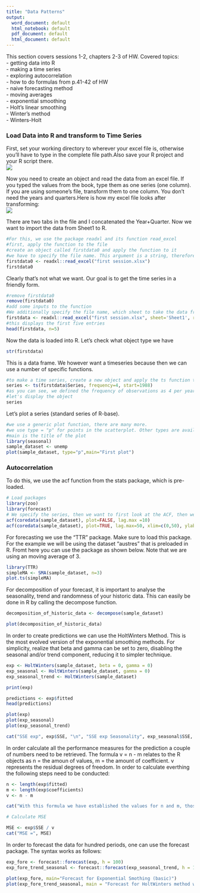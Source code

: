 ```yaml
---
title: "Data Patterns"
output:
  word_document: default
  html_notebook: default
  pdf_document: default
  html_document: default
---
```

This section covers sessions 1-2, chapters 2-3 of HW.
Covered topics:<br>
- getting data into R <br>
- making a time series <br>
- exploring autocorrelation <br>
- how to do formulas from p.41-42 of HW <br>
- naive forecasting method <br>
- moving averages <br>
- exponential smoothing <br>
- Holt's linear smoothing <br>
- Winter's method <br>
- Winters-Holt <br>

<h3>Load Data into R and transform to Time Series</h3>
First, set your working directory to wherever your excel file is, otherwise you'll have to type in the complete file path.Also save your R project and your R script there.<br>
![](figures/exploringdatapatterns_setworkdir.png)
 

Now you need to create an object and read the data from an excel file. If you typed the values from the book, type them as one series (one column). If you are using someone's file, transform them to one column. You don't need the years and quarters.Here is how my excel file looks after transforming: <br>
![](figures/exploringdatapatterns_excelfile.png)

There are two tabs in the file and I concatenated the Year+Quarter. Now we want to import the data from Sheet1 to R.
```r
#For this, we use the package readxl and its function read_excel
#first, apply the function to the file
#create an object called firstdata0 and apply the function to it
#we have to specify the file name. This argument is a string, therefore use quotation marks ""
firstdata0 <- readxl::read_excel("first session.xlsx")
firstdata0
```
Clearly that's not what we want. Our goal is to get the time series in a friendly form.


```r
#remove firstdata0
remove(firstdata0)
#add some inputs to the function
#We additionally specify the file name, which sheet to take the data from, and the range. Why the range? I only want to get the first column.
firstdata <- readxl::read_excel("first session.xlsx", sheet='Sheet1', range = "A1:A48")
#this displays the first five entries
head(firstdata, n=5)
```

Now the data is loaded into R. Let's check what object type we have
```r
str(firstdata)
```
This is a data frame. We however want a timeseries because then we can use a number of specific functions.
```r
#to make a time series, create a new object and apply the ts function to it like this:
series <- ts(firstdata$Series, frequency=4, start=1988)
#as you can see, we defined the frequency of observations as 4 per year and the starting year as 1988. 
#let's display the object
series
```

Let's plot a series (standard series of R-base).
```r
#we use a generic plot function, there are many more.
#we use type = "p" for points in the scatterplot. Other types are available, use Help in Rstudio(F1) to find out more.
#main is the title of the plot
library(seasonal)
sample_dataset <- unemp
plot(sample_dataset, type="p",main="First plot")


```

<h3> Autocorrelation </h3>

To do this, we use the acf function from the stats package, which is pre-loaded.
```r
# Load packages
library(zoo)
library(forecast)
# We specify the series, then we want to first look at the ACF, then we want to see it plotted. All until lag 10. Coredata is used to extract the timeseries plainly. 
acf(coredata(sample_dataset), plot=FALSE, lag.max =10)
acf(coredata(sample_dataset), plot=TRUE, lag.max=50, xlim=c(0,50), ylab="Auto Correlogram", xlab="Lags in Quaterlies")

```

For forecasting we use the "TTR" package. Make sure to load this package. For the example we will be using the dataset "austres" that is preloaded in R. Fromt here you can use the package as shown below. Note that we are using an moving average of 3. 

```r
library(TTR)
simpleMA <- SMA(sample_dataset, n=3)
plot.ts(simpleMA)
```

For decomposition of your forecast, it is important to analyse the seasonality, trend and randomness of your historic data. This can easily be done in R by calling the decompose function. 

```r
decomposition_of_historic_data <- decompose(sample_dataset)

plot(decomposition_of_historic_data)
```

In order to create predictions we can use the HoltWinters Method. This is the most evolved version of the exponential smoothing methods. For simplicity, realize that beta and gamma can be set to zero, disabling the seasonal and/or trend component, reducing it to simpler technique.

```r
exp <- HoltWinters(sample_dataset, beta = 0, gamma = 0)
exp_seasonal <- HoltWinters(sample_dataset, gamma = 0)
exp_seasonal_trend <- HoltWinters(sample_dataset)

print(exp)

predictions <- exp$fitted
head(predictions)

plot(exp)
plot(exp_seasonal)
plot(exp_seasonal_trend)

cat("SSE exp", exp$SSE, "\n", "SSE exp Seasonality", exp_seasonal$SSE, "\n", "SSE exp Seasonality and Trend", exp_seasonal_trend$SSE, "\n")

```

In order calculate all the performance measures for the prediction a couple of numbers need to be retrieved. The formula v = n - m relates to the R objects as n = the amoun of values, m = the amount of coefficient. v represents the residual degrees of freedom. In order to calculate everthing the following steps need to be conducted: 

```r
n <- length(exp$fitted)
m <- length(exp$coefficients)
v <- n - m 

cat("With this formula we have established the values for n and m, those being", n, "and", m, "therefore we can calculate v by substraction.", "V is", v)

# Calculate MSE

MSE <- exp$SSE / v
cat("MSE =", MSE)
```



In order to forecast the data for hundred periods, one can use the forecast package. The syntax works as follows:

```r
exp_fore <- forecast::forecast(exp, h = 100)
exp_fore_trend_seasonal <- forecast::forecast(exp_seasonal_trend, h = 100)

plot(exp_fore, main="Forecast for Exponential Smothing (basic)")
plot(exp_fore_trend_seasonal, main = "Forecast for HoltWinters method with Trend and Seasonality")
```


